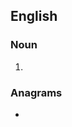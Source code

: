 {{also|watchnight|watch-night|watch night}}
==English==

===Noun===
{{en-noun|head=[[watch|Watch]] [[night|Night]]|Watch Nights}}

# {{alternative form of|watchnight|lang=en}}

===Anagrams===
* {{anagrams|en|night watch}}